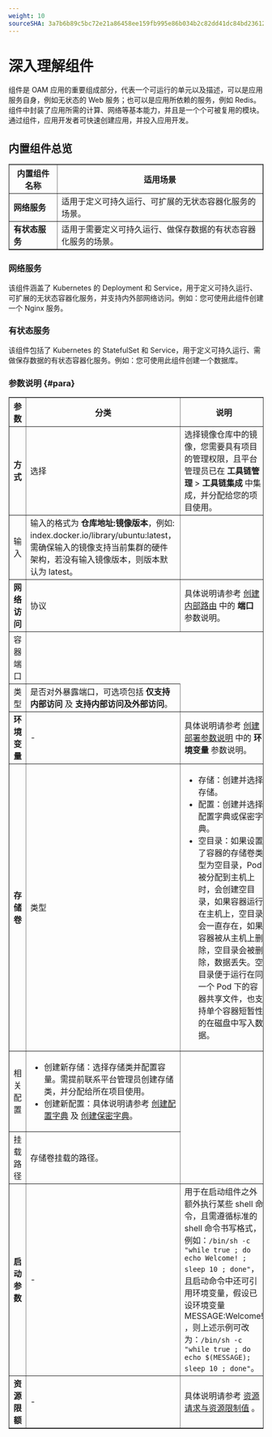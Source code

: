 ```yaml
---
weight: 10
sourceSHA: 3a7b6b89c5bc72e21a86458ee159fb995e86b034b2c82dd41dc84bd23612223b
---
```


# 深入理解组件

组件是 OAM 应用的重要组成部分，代表一个可运行的单元以及描述，可以是应用服务自身，例如无状态的 Web 服务；也可以是应用所依赖的服务，例如 Redis。组件中封装了应用所需的计算、网络等基本能力，并且是一个个可被复用的模块。通过组件，应用开发者可快速创建应用，并投入应用开发。

## 内置组件总览

<table border={1} cellSpacing={0}>
<thead>
  <tr>
    <th>内置组件名称</th>
    <th>适用场景</th>
  </tr>
</thead>
<tbody>
  <tr>
    <td><b>网络服务</b></td>
    <td>适用于定义可持久运行、可扩展的无状态容器化服务的场景。</td>
  </tr>
  <tr>
    <td><b>有状态服务</b></td>
    <td>适用于需要定义可持久运行、做保存数据的有状态容器化服务的场景。</td>
  </tr>
</tbody>
</table>

### 网络服务

该组件涵盖了 Kubernetes 的 Deployment 和 Service，用于定义可持久运行、可扩展的无状态容器化服务，并支持内外部网络访问。例如：您可使用此组件创建一个 Nginx 服务。

### 有状态服务

该组件包括了 Kubernetes 的 StatefulSet 和 Service，用于定义可持久运行、需做保存数据的有状态容器化服务。例如：您可使用此组件创建一个数据库。

### 参数说明 \{#para}

<table border={1} cellSpacing={0}>
<thead>
  <tr>
    <th>参数</th>
    <th>分类</th>
    <th>说明</th>
  </tr>
</thead>
<tbody>
  <tr>
    <td rowSpan={2}><b>方式</b></td>
    <td>选择</td>
    <td>选择镜像仓库中的镜像，您需要具有项目的管理权限，且平台管理员已在 <b>工具链管理</b> > <b>工具链集成</b> 中集成，并分配给您的项目使用。</td>
  </tr>
  <tr>
    <td>输入</td>
    <td>输入的格式为 <b>仓库地址:镜像版本</b>，例如: index.docker.io/library/ubuntu:latest，需确保输入的镜像支持当前集群的硬件架构，若没有输入镜像版本，则版本默认为 latest。</td>
  </tr>
  <tr>
    <td rowSpan={3}><b>网络访问</b></td>
    <td>协议</td>
    <td rowSpan={2}>具体说明请参考 <a href="/application/building_application/functions/operation_after_creating/network_communications/service/create_service">创建内部路由</a> 中的 <b>端口</b> 参数说明。</td>
  </tr>
  <tr>
    <td>容器端口</td>
  </tr>
  <tr>
    <td>类型</td>
    <td>是否对外暴露端口，可选项包括 <b>仅支持内部访问</b> 及 <b>支持内部访问及外部访问</b>。</td>
  </tr>
  <tr>
    <td><b>环境变量</b></td>
    <td>-</td>
    <td>具体说明请参考 <a href="/application/building_application/functions/application_workloads/deployment_create">创建部署参数说明</a> 中的 <b>环境变量</b> 参数说明。</td>
  </tr>
  <tr>
    <td rowSpan={3}><b>存储卷</b></td>
    <td>类型</td>
    <td><ul><li>存储：创建并选择存储。</li><li>配置：创建并选择配置字典或保密字典。</li><li>空目录：如果设置了容器的存储卷类型为空目录，Pod 被分配到主机上时，会创建空目录，如果容器运行在主机上，空目录会一直存在，如果容器被从主机上删除，空目录会被删除，数据丢失。空目录便于运行在同一个 Pod 下的容器共享文件，也支持单个容器短暂性的在磁盘中写入数据。</li></ul></td>
  </tr>
  <tr>
    <td>相关配置</td>
    <td><ul><li>创建新存储：选择存储类并配置容量。需提前联系平台管理员创建存储类，并分配给所在项目使用。</li><li>创建新配置：具体说明请参考 <a href="/application/building_application/functions/preparation_before_creating/add_configmap">创建配置字典</a> 及 <a href="/application/building_application/functions/preparation_before_creating/add_secret">创建保密字典</a>。</li></ul></td>
  </tr>
  <tr>
    <td>挂载路径</td>
    <td>存储卷挂载的路径。</td>
  </tr>
  <tr>
    <td><b>启动参数</b></td>
    <td>-</td>
    <td>用于在启动组件之外额外执行某些 shell 命令，且需遵循标准的 shell 命令书写格式，例如：<code>/bin/sh -c "while true ; do echo Welcome! ; sleep 10 ; done"</code>，且启动命令中还可引用环境变量，假设已设环境变量 MESSAGE:Welcome! ，则上述示例可改为：<code>/bin/sh -c "while true ; do echo $(MESSAGE); sleep 10 ; done"</code>。</td>
  </tr>
  <tr>
    <td><b>资源限额</b></td>
    <td>-</td>
    <td>具体说明请参考 <a href="/application/building_application/functions/application_workloads/deployment_create">资源请求与资源限制值</a> 。</td>
  </tr>
</tbody>
</table>
